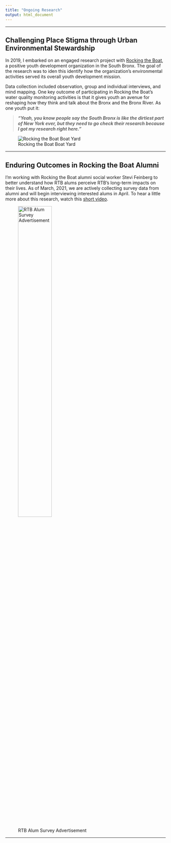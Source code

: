 ```yaml
---
title: "Ongoing Research"
output: html_document
---
```

*************
## Challenging Place Stigma through Urban Environmental Stewardship

In 2019, I embarked on an engaged research project with [Rocking the Boat](https://rockingtheboat.org/), a positive youth development organization in the South Bronx. The goal of the research was to iden this identify how the organization's environmental activities served its overall youth development mission. 

Data collection included observation, group and individual interviews, and mind mapping. One key outcome of participating in Rocking the Boat's water quality monitoring activities is that it gives youth an avenue for reshaping how they think and talk about the Bronx and the Bronx River. As one youth put it:

>***"Yeah, you know people say the South Bronx is like the dirtiest part of New York ever, but they need to go check their research because I got my research right here."***

![Rocking the Boat Boat Yard](C:/Users/Annie Armstrong/Documents/Github/personal/boatyard.jpg)

**************************

## Enduring Outcomes in Rocking the Boat Alumni

I’m working with Rocking the Boat alumni social worker Stevi Feinberg to better understand how RTB alums perceive RTB's long-term impacts on their lives. As of March, 2021, we are actively collecting survey data from alumni and will begin interviewing interested alums in April. To hear a little more about this research, watch this [short video](https://youtu.be/38rvIKKCgeQ). 


![RTB Alum Survey Advertisement](C:/Users/Annie Armstrong/Documents/Github/personal/rtbalumad.jpg){width=50%}

**************************


